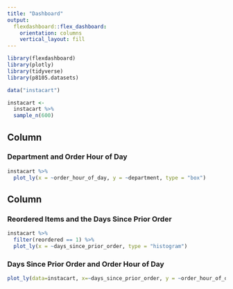 ```yaml
---
title: "Dashboard"
output: 
  flexdashboard::flex_dashboard:
    orientation: columns
    vertical_layout: fill
---
```


```r
library(flexdashboard)
library(plotly)
library(tidyverse)
library(p8105.datasets)

data("instacart")

instacart <-
  instacart %>%
  sample_n(600)
```

Column {data-width=650}
-----------------------------------------------------------------------

### Department and Order Hour of Day

```r
instacart %>%
  plot_ly(x = ~order_hour_of_day, y = ~department, type = "box")
```

Column {data-width=350}
-----------------------------------------------------------------------

### Reordered Items and the Days Since Prior Order

```r
instacart %>%
  filter(reordered == 1) %>%
  plot_ly(x = ~days_since_prior_order, type = "histogram")
```

### Days Since Prior Order and Order Hour of Day

```r
plot_ly(data=instacart, x=~days_since_prior_order, y = ~order_hour_of_day, color = ~department)
```

